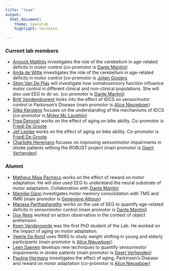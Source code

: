 ```yaml
---
title: "team"
output:
  html_document:
    theme: spacelab
    highlight: textmate 

---
```



### Current lab members
* [Anouck Matthijs](https://www.kuleuven.be/wieiswie/nl/person/00147975) investigates the role of the cerebellum in age-related deficits in motor control (co-promotor is [Dante Mantini](https://www.kuleuven.be/wieiswie/nl/person/00064085))
* [Anda de Witte](https://www.kuleuven.be/wieiswie/nl/person/00146033) investigates the role of the cerebellum in age-related deficits in motor control (co-promotor is [Jolien Gooiers](https://www.kuleuven.be/wieiswie/nl/person/00065645)
* [Stien Van De Plas](https://www.kuleuven.be/wieiswie/nl/person/00118791) will investigate how somatosensory function influence motor control in different clinical and non-clinical populations. She will also use EEG to do so. (co-promotor is [Dante Mantini](https://www.kuleuven.be/wieiswie/nl/person/00064085))
* [Britt Vandendoorent](https://www.kuleuven.be/wieiswie/nl/person/00086733) looks into the effect of tDCS on sensorimotor control in Parkinson's Disease (main promotor is [Alice Nieuwboer](https://www.kuleuven.be/wieiswie/nl/person/00014581))
* [Silke Kerstens](https://www.kuleuven.be/wieiswie/nl/person/00122770) focuses on the understanding of the mechanisms of tDCS (co-promotor is [Myles Mc Laughlin](https://www.kuleuven.be/wieiswie/nl/person/00043883))
* [Frea Deroost](https://www.kuleuven.be/wieiswie/nl/person/00147109) works on the effect of aging on bike ability. Co-promotor is [Friedl De Groote](https://www.kuleuven.be/wieiswie/nl/person/00046458)
* [Jef Leplae](https://www.kuleuven.be/wieiswie/nl/person/00147109) works on the effect of aging on bike ability. Co-promotor is [Friedl De Groote](https://www.kuleuven.be/wieiswie/nl/person/00046458)
* [Charlotte Heremans](https://www.kuleuven.be/wieiswie/nl/person/00153442) focuses on improving sensorimotor impairments in stroke patients withing the ROBUST project (main promotor is [Geert Verheyden](https://www.kuleuven.be/wieiswie/nl/person/00029759))

### Alumni
* [Matheus Maia Pacheco](https://www.kuleuven.be/wieiswie/nl/person/00144244) works on the effect of reward on motor adaptation. He will also used EEG to understand the neural substrate of motor adaptation. Collaboration with [Dante Mantini](https://www.kuleuven.be/wieiswie/nl/person/00064085)
* [Mareike Gann](https://www.kuleuven.be/wieiswie/nl/person/00114278) investigates motor memory consolidation with TMS and fMRI (main promotor is [Genevieve Albouy](https://www.kuleuven.be/wieiswie/nl/person/00096297))
* [Manasa Parthasharathy](https://www.kuleuven.be/wieiswie/nl/person/00118155) works on the use of EEG to quantify age-related deficits in sensorimotor control (main promotor is [Dante Mantini](https://www.kuleuven.be/wieiswie/nl/person/00064085))
* [Guy Rens](http://orcid.org/0000-0002-1000-529X) worked on action observation in the context of object prehension.
* [Koen Vandevoorde](https://scholar.google.be/citations?user=hezciDMAAAAJ&hl=en) was the first PhD student of the Lab. He worked on the impact of aging on motor adaptation.
* [Veerle De Rond](https://www.kuleuven.be/wieiswie/nl/person/00117680) uses fNIRS to study weight shifting in young and elderly participants (main promotor is [Alice Nieuwboer](https://www.kuleuven.be/wieiswie/nl/person/00014581))
* [Leen Saenen](https://www.kuleuven.be/wieiswie/nl/person/00123401) develops new techniques to quantify sensorimotor impairments in stroke patients (main promotor is [Geert Verheyden](https://www.kuleuven.be/wieiswie/nl/person/00029759))
* [Pauline Hermans](https://www.kuleuven.be/wieiswie/nl/person/00120172) investigates the effect of aging, Parkinson's Disease and reward on motor adaptation (co-promotor is [Alice Nieuwboer](https://www.kuleuven.be/wieiswie/nl/person/00014581))